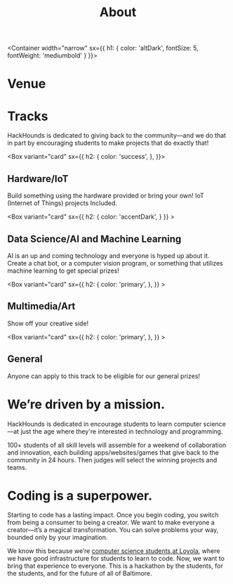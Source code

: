 
<Header sx={{ bg: 'primary' }} width="narrow">

# About

</Header>

<Container
width="narrow"
sx={{
    h1: {
        color: 'altDark',
        fontSize: 5,
        fontWeight: 'mediumbold'
    }
}}>

# Venue

</Container>

<Gallery>

<Photo showAlt alt="Loyola's newest building" src="/static/venue/exterior.jpg" />
<Photo showAlt alt="The place where you'll spend the majority of your time hacking." src="/static/venue/hackspace.jpg" />

</Gallery>

<Container width="narrow">

# Tracks

HackHounds is dedicated to giving back to the community—and we do that in part by encouraging students to make projects that do exactly that!

</Container>

<Gallery>

<Box variant="card"
sx={{
        h2: {
            color: 'success',
        },
    }}>

## Hardware/IoT

Build something using the hardware provided or bring your own! IoT (Internet of Things) projects Included.

</Box>

<Box variant="card"
sx={{
        h2: {
            color: 'accentDark',
        }
    }} >

## Data Science/AI and Machine Learning

AI is an up and coming technology and everyone is hyped up about it. Create a chat bot, or a computer vision program, or something that utilizes machine learning to get special prizes!

</Box>

<Box variant="card"
sx={{
        h2: {
            color: 'primary',
        },
    }} >

## Multimedia/Art

Show off your creative side!

</Box>

<Box variant="card"
sx={{
        h2: {
            color: 'primary',
        },
    }} >

## General

Anyone can apply to this track to be eligible for our general prizes!

</Box>

</Gallery>
<Container width="narrow">

# We’re driven by a mission.

HackHounds is dedicated in encourage students to learn computer science—at just the age where they're interested in technology and programming.

100+ students of all skill levels will assemble for a weekend of collaboration and innovation, each building apps/websites/games that give back to the community in 24 hours. Then judges will select the winning projects and teams.

# Coding is a superpower.

Starting to code has a lasting impact. Once you begin coding, you switch from being a consumer to being a creator. We want to make everyone a creator—it’s a magical transformation. You can solve problems your way, bounded only by your imagination.

We know this because we’re [computer science students at Loyola](https://www.loyola.edu/academics/computer-science/), where we have good infrastructure for students to learn to code. Now, we want to bring that experience to everyone. This is a hackathon by the students, for the students, and for the future of all of Baltimore.

</Container>
